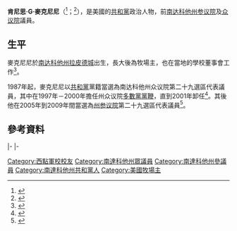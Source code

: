 {{多個問題|
{{Expand|time=2017-02-12T11:45:32+00:00}}
{{请求翻译|time=2017-02-12T11:45:32+00:00}}
}}
{{Infobox Officeholder
|name	          = 肯尼思·麥克尼尼
|image            = 
|native_name      = Kenneth McNenny
|native_name_lang = en
|caption        = 
|state_senate   = 南达科他州
|district       = 二十九
|term_start     = 2005年1月11日
|term_end       = 2009年1月13日
|predecessor    = {{le|瑪格麗特·克萊文|Marguerite Kleven}}
|successor      = {{le|拉里·羅登|Larry Rhoden}}
|state_house1   = 南达科他州
|district1      = 第二十九
|term_start1    = 1993年
|term_end1      = 2001年1月9日
|predecessor1   = [[小威廉·F·塞爾尼|小威廉·F·塞爾尼]]
|successor1     = {{le|拉里·羅登|Larry Rhoden}}
|state_house2   = 南达科他州
|district2      = 第二十六
|term_start2    = 1987年
|term_end2      = 1993年
|predecessor2   = {{le|沃爾特·戴爾·米勒|Walter Dale Miller}}
|successor2     = [[拉里·E·加布里埃爾|拉里·E·加布里埃爾]]
|birth_date     = {{birth date|1935|12|10}}
|birth_place    = [[美国|美国]][[南达科他州|南达科他州]][[拉皮德城_(南达科他州)|拉皮德城]]
|death_date     = {{death date and age|2017|1|17|1935|12|10}}
|death_place    = 
|residence      = 南达科他州[[斯特吉斯_(南达科他州)|斯特吉斯]]
|party          = [[共和黨_(美國)|共和黨]]
|spouse         = 亨麗埃塔·楊（Henrietta Young）
|children       = 
|alma_mater     = 
|occupation     = 牧場主
|signature      = 
|website        = 
}}

'''肯尼思·G·麥克尼尼'''（{{lang-en|Kenneth G. McNenny}}<ref>{{Cite web |url=http://www.ourcampaigns.com/CandidateDetail.html?CandidateID=38707 |title=Our Campaigns - Candidate - Kenneth G. McNenny |access-date=2017-02-12 |archive-date=2021-08-26 |archive-url=https://web.archive.org/web/20210826141751/https://www.ourcampaigns.com/CandidateDetail.html?CandidateID=38707 |dead-url=no }}</ref>；{{bd|1935年|12月10日|2017年|1月17日|catIdx=McNenny}}<ref>{{Cite web |url=http://www.newscenter1.tv/story/34290256/former-south-dakota-legislator-kenny-mcnenny-passes-away |title=Former South Dakota legislator, Kenny McNenny, passes away |access-date=2017-02-12 |archive-url=https://web.archive.org/web/20170131184235/http://www.newscenter1.tv/story/34290256/former-south-dakota-legislator-kenny-mcnenny-passes-away |archive-date=2017-01-31 |dead-url=yes }}</ref>），是美國的[[共和黨_(美國)|共和黨]]政治人物，前[[南达科他州参议院|南达科他州参议院]]及[[南达科他州众议院|众议院]]議員。

==生平==
麥克尼尼於[[南达科他州|南达科他州]][[拉皮德城_(南达科他州)|拉皮德城]]出生，長大後為牧場主，也在當地的學校董事會工作<ref>{{Cite web |url=http://votesmart.org/candidate/biography/48356/kenneth-mcnenny |title=Kenneth McNenny's Biography |access-date=2017-02-12 |archive-date=2019-10-30 |archive-url=https://web.archive.org/web/20191030032953/https://votesmart.org/candidate/biography/48356/kenneth-mcnenny |dead-url=no }}</ref>。

1987年起，麥克尼尼以[[共和黨_(美國)|共和黨]]黨籍當選為南达科他州众议院第二十九選區代表議員，其中在1997年－2000年擔任州众议院[[黨鞭|多數黨黨鞭]]，直到2001年卸任<ref>{{Cite web |url=http://www.sdlegislature.gov/Legislators/Historical_listing/LegislatorDetail.aspx?MemberID=2998 |title=Kenneth G. McNenny |access-date=2017-02-12 |archive-date=2019-12-02 |archive-url=https://web.archive.org/web/20191202082556/https://sdlegislature.gov/Legislators/Historical_listing/LegislatorDetail.aspx?MemberID=2998 |dead-url=no }}</ref>。其後他在2005年到2009年間當選為[[南达科他州参议院|州参议院]]第二十九選區代表議員<ref>{{Cite web |url=http://www.ksfy.com/content/news/State-Capital-flags-to-be-at-half-staff-for-former-State-Legislator-Kenny-McNenny-411109185.html |title=State Capital flags to be at half-staff for former State Legislator Kenny McNenny |access-date=2017-02-12 |archive-date=2019-12-02 |archive-url=https://web.archive.org/web/20191202133546/https://www.ksfy.com/content/news/State-Capital-flags-to-be-at-half-staff-for-former-State-Legislator-Kenny-McNenny-411109185.html |dead-url=no }}</ref>。

==參考資料==
{{reflist}}

{{s-start}}
{{s-par|us-sd-hs}}
{{s-bef|before={{le|沃爾特·戴爾·米勒|Walter Dale Miller}}}}
{{s-ttl|title=南達科他州眾議院第二十六選區<br>[[南達科他州眾議院|眾議院議員]]|years=1987年－1993年|alongside=[[瑪麗·C·英格爾斯|瑪麗·C·英格爾斯]]}}
{{s-aft|after=[[拉里·E·加布里埃爾|拉里·E·加布里埃爾]]}}
|-
{{s-bef|before=[[小威廉·F·塞爾尼|小威廉·F·塞爾尼]]}}
{{s-ttl|title=南達科他州眾議院第二十九選區<br>[[南達科他州眾議院|眾議院議員]]|years=1993年－2001年|alongside=[[羅伊·勒泰利耶|羅伊·勒泰利耶]]、{{le|威拉德·品梅爾|Willard Pummel}}}}
{{s-aft|after=拉里·羅登}}
|-
{{s-par|us-sd-sen}}
{{s-bef|before=}}
{{s-ttl|title=[[南達科他州參議院|南達科他州參議院]]第二十九選區<br>{{le|南達科他州參議院議員列表|List of members of the South Dakota State Senate|參議院議員}}|years=2005年－2009年}}
{{s-aft|after={{le|拉里·羅登|Larry Rhoden}}}}
{{s-end}}

{{Authority control}}
{{DEFAULTSORT:McNenny, Kenneth}}

[[Category:西點軍校校友|Category:西點軍校校友]]
[[Category:南達科他州眾議員|Category:南達科他州眾議員]]
[[Category:南達科他州參議員|Category:南達科他州參議員]]
[[Category:南達科他州共和黨人|Category:南達科他州共和黨人]]
[[Category:美國牧場主|Category:美國牧場主]]